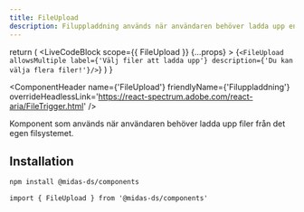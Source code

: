 ```yaml
---
title: FileUpload
description: Filuppladdning används när användaren behöver ladda upp en eller flera filer från det egen filsystemet.
---
```



  return (
    <LiveCodeBlock
      scope={{ FileUpload }}
      {...props}
    >
      {`<FileUpload allowsMultiple label={'Välj filer att ladda upp'} description={'Du kan välja flera filer!'}/>`}
    </LiveCodeBlock>
  )
}

<ComponentHeader
  name={'FileUpload'}
  friendlyName={'Filuppladdning'}
  overrideHeadlessLink='https://react-spectrum.adobe.com/react-aria/FileTrigger.html'
/>

Komponent som används när användaren behöver ladda upp filer från det egen filsystemet.

<Example hideCode />

## Installation

```bash npm2yarn
npm install @midas-ds/components
```

```tsx
import { FileUpload } from '@midas-ds/components'
```

<Example hideExample />

